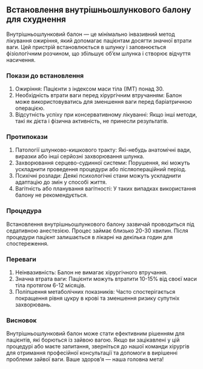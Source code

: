 ## Встановлення внутрішньошлункового балону для схуднення

Внутрішньошлунковий балон — це мінімально інвазивний метод лікування ожиріння, який допомагає пацієнтам досягти значної втрати ваги. Цей пристрій встановлюється в шлунку і заповнюється фізіологічним розчином, що збільшує об’єм шлунка і створює відчуття насичення.

### Покази до встановлення

1. Ожиріння: Пацієнти з індексом маси тіла (ІМТ) понад 30.
1. Необхідність втрати ваги перед хірургічним втручанням: Балон може використовуватись для зменшення ваги перед баріатричною операцією.
1. Відсутність успіху при консервативному лікуванні: Якщо інші методи, такі як дієта і фізична активність, не принесли результатів.

### Протипокази

1. Патології шлунково-кишкового тракту: Які-небудь анатомічні вади, виразки або інші серйозні захворювання шлунка.
1. Захворювання серцево-судинної системи: Порушення, які можуть ускладнити проведення процедури або післяопераційний період.
1. Психічні розлади: Деякі психологічні стани можуть ускладнити адаптацію до змін у способі життя.
1. Вагітність або планування вагітності: У таких випадках використання балону не рекомендується.

### Процедура

Встановлення внутрішньошлункового балону зазвичай проводиться під седативною анестезією. Процес займає близько 20-30 хвилин. Після процедури пацієнт залишається в лікарні на декілька годин для спостереження.

### Переваги

1. Неінвазивність: Балон не вимагає хірургічного втручання.
1. Значна втрата ваги: Пацієнти можуть втратити 10-15% від своєї маси тіла протягом 6-12 місяців.
1. Поліпшення метаболічних показників: Часто спостерігається покращення рівня цукру в крові та зменшення ризику супутніх захворювань.

### Висновок

Внутрішньошлунковий балон може стати ефективним рішенням для пацієнтів, які борються із зайвою вагою. Якщо ви зацікавлені у цій процедурі або маєте запитання, зверніться до нашої команди хірургів для отримання професійної консультації та допомоги в вирішенні проблеми зайвої ваги. Ваше здоров’я — наша головна мета!
